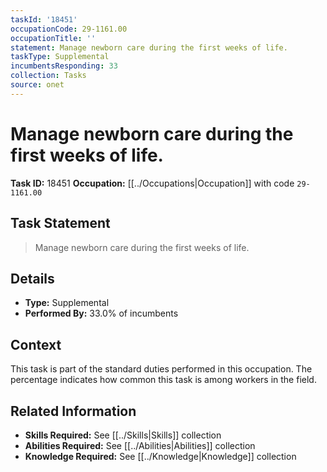 ```yaml
---
taskId: '18451'
occupationCode: 29-1161.00
occupationTitle: ''
statement: Manage newborn care during the first weeks of life.
taskType: Supplemental
incumbentsResponding: 33
collection: Tasks
source: onet
---
```

# Manage newborn care during the first weeks of life.

**Task ID:** 18451
**Occupation:** [[../Occupations|Occupation]] with code `29-1161.00`

## Task Statement

> Manage newborn care during the first weeks of life.

## Details

- **Type:** Supplemental
- **Performed By:** 33.0% of incumbents

## Context

This task is part of the standard duties performed in this occupation. The percentage indicates how common this task is among workers in the field.

## Related Information

- **Skills Required:** See [[../Skills|Skills]] collection
- **Abilities Required:** See [[../Abilities|Abilities]] collection
- **Knowledge Required:** See [[../Knowledge|Knowledge]] collection
